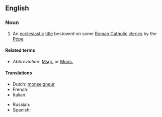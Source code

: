 {{also|monsignor}}
==English==

===Noun===
{{wikipedia}}
{{en-noun|Monsignori}}

# An [[ecclesiastic]] [[title]] bestowed on some [[Roman Catholic]] [[cleric]]s by the [[Pope]]

====Related terms====
* ''Abbreviation'': [[Msgr.]] or [[Mons.]]

====Translations====
{{trans-top|ecclesiastic title bestowed on some Roman Catholic clerics by the Pope}}
* Dutch: [[monseigneur]] {{m}}
* French: {{t|fr|Monseigneur}}
* Italian: {{t|it|monsignore|m}}
{{trans-mid}}
* Russian: {{t|ru|монсеньор|m|tr=monsenjór|sc=Cyrl}}
* Spanish: {{t|es|monseñor|m}}
{{trans-bottom}}